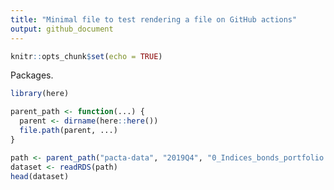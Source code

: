 ```yaml
---
title: "Minimal file to test rendering a file on GitHub actions"
output: github_document
---
```


```r
knitr::opts_chunk$set(echo = TRUE)
```

Packages.

```r
library(here)
```

```r
parent_path <- function(...) {
  parent <- dirname(here::here())
  file.path(parent, ...)
}

path <- parent_path("pacta-data", "2019Q4", "0_Indices_bonds_portfolio.rda")
dataset <- readRDS(path)
head(dataset)
```
